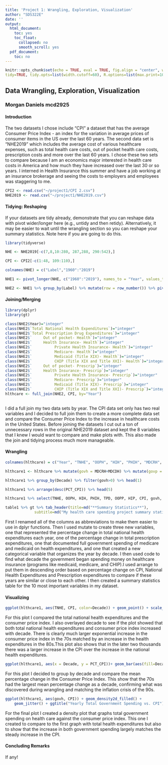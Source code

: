 ```yaml
---
title: 'Project 1: Wrangling, Exploration, Visualization'
author: "SDS322E"
date: ''
output:
  html_document:
    toc: yes
    toc_float:
      collapsed: no
      smooth_scroll: yes
  pdf_document:
    toc: no
---
```


```r
knitr::opts_chunk$set(echo = TRUE, eval = TRUE, fig.align = "center", warning = F, message = F,
tidy=TRUE, tidy.opts=list(width.cutoff=60), R.options=list(max.print=100))
```

## Data Wrangling, Exploration, Visualization

### Morgan Daniels mcd2925

#### Introduction 

The two datasets I chose include "CPI" a dataset that has the average Consumer Price Index - an index for the variation in average prices of consumer items in the US over the last 60 years. The second data set is "NHE2019" which includes the average cost of various healthcare expenses, such as total health care costs, out of pocket health care costs, prescription costs and more over the last 60 years. I chose these two sets to compare because I am an economics major interested in health care costs in America and how much they have increased over the last 30 or so years. I interned in Health Insurance this summer and have a job working at an insurance brokerage and seeing the costs to employers and employees was staggering to me. 

```R
CPI2 <- read.csv("~/project1/CPI 2.csv")
NHE2019 <- read.csv("~/project1/NHE2019.csv")
```

#### Tidying: Reshaping

If your datasets are tidy already, demonstrate that you can reshape data with pivot wider/longer here (e.g., untidy and then retidy). Alternatively, it may be easier to wait until the wrangling section so you can reshape your summary statistics. Note here if you are going to do this.

```R
library(tidyverse)

NHE <- NHE2019[-c(7,8,10:280, 287,288, 290:542),]

CPI <- CPI2[-c(1:48, 109:110),]

colnames(NHE) = c("Label","1960":"2019")

NHE1 <- pivot_longer(NHE, c("1960":"2019"), names_to = "Year", values_to = "value")

NHE2 <- NHE1 %>% group_by(Label) %>% mutate(row = row_number()) %>% pivot_wider(names_from = Label, values_from = value) %>% select(-row)

``` 

    
#### Joining/Merging

```R
library(dplyr)
library(gt)

class(NHE2$Year)="integer"
class(NHE2$`Total National Health Expenditures`)="integer"
class(NHE2$`Total Prescription Drug Expenditures`)="integer"
class(NHE2$`     Out of pocket- Health`)="integer"
class(NHE2$`     Health Insurance- Health`)="integer"
class(NHE2$`          Private Health Insurance- Health`)="integer"
class(NHE2$`          Medicare- Health`)="integer"
class(NHE2$`          Medicaid (Title XIX)- Health`)="integer"
class(NHE2$`          CHIP (Title XIX and Title XXI)- Health`)="integer"
class(NHE2$`     Out of pocket- Prescrip`)="integer"
class(NHE2$`     Health Insurance- Prescrip`)="integer"
class(NHE2$`          Private Health Insurance- Prescrip`)="integer"
class(NHE2$`          Medicare- Prescrip`)="integer"
class(NHE2$`          Medicaid (Title XIX)- Prescrip`)="integer"
class(NHE2$`          CHIP (Title XIX and Title XXI)- Prescrip`)="integer"
hlthcare <- full_join(NHE2, CPI, by="Year")
          
```

I did a full join my two data sets by year. The CPI data set only has two real variables and I decided to full join them to create a more complete data set and compare the Consumer Price Index to the increase in healthcare costs in the United States. Before joining the datasets I cut out a ton of unnecessary rows in the original NHE2019 dataset and kept the 8 variables that I knew I would want to compare and make plots with. This also made the join and tidying process much more manageable. 

####  Wrangling

```R
colnames(hlthcare) = c("Year", "TNHE", "OOPH", "HIH", "PHIH", "MDCRH", "MDCDH", "CHIPH", "TPD", "OOPP", "HIP", "PHIP", "MDCRP", "MDCDP", "CHIPP", "CPI", "PCT_CPI")

hlthcare1 <- hlthcare %>% mutate(govh = MDCRH+MDCDH) %>% mutate(govp = MDCRP + MDCDP) %>% mutate(Decade=case_when(Year>=2010 ~ 'Tens', Year>=2000~ 'Two thousands', Year>=1990 ~ 'Ninties', Year >= 1980 ~ 'Eighties', Year>=1970 ~ 'Seventies', Year>=1960 ~ 'Sixties')) 

hlthcare1 %>% group_by(Decade) %>% filter(govh>0) %>% head(1)

hlthcare1 %>% arrange(desc(PCT_CPI)) %>% head(5)

hlthcare1 %>% select(TNHE, OOPH, HIH, PHIH, TPD, OOPP, HIP, CPI, govh, govp) %>% summarise_each(funs(mean=mean, sd=sd, min=min, max=max, median=median)) %>% pivot_longer(c("TNHE_mean":"govp_median"), names_to="Labels", values_to="Value") %>% separate("Labels", into=c("Label", "Stat")) %>% pivot_wider(names_from="Label", values_from="Value") -> table1

table1 %>% gt %>% tab_header(title=md("**Summary Statistics**"),
             subtitle=md("My health care spending project summary statistics")) 

```

First I renamed all of the columns as abbreviations to make them easier to use in dplyr functions. Then I used mutate to create three new variables, one that represented the percentage change in total national health expenditures each year, one of the percentage change in total prescription expenditures, one that documented full government spending of medicare and medicaid on health expenditures, and one that created a new categorical variable that organizes the year by decade. I then used code to find what decade the government began spending money on healthcare insurance (programs like medicaid, medicare, and CHIP).I used arrange to put them in descending order based on percentage change on CPI, National Health Expenditures and Prescription expenditures to compare if these years are similar or close to each other. I then created a summary statistics table for the 10 most important variables in my dataset.


#### Visualizing

```R
ggplot(hlthcare1, aes(TNHE, CPI, color=Decade)) + geom_point() + scale_x_continuous(n.breaks = 5) + ggtitle("Yearly Consumer Price Index Compared to Yearly Health Expenditures") + theme_light()

```

For this plot I compared the total national health expenditures and the consumer price index. I also overlayed decade to see if the plot showed that both total national health expenditures and consumer price index increased with decade. There is clearly much larger exponential increase in the consumer price index in the 70s matched by an increase in the health expenditures in the 80s.This plot also shows that in the later two thousands there was a larger increase in the CPI over the increase in the national health expenditures. 

```R
ggplot(hlthcare1, aes(x = Decade, y = PCT_CPI))+ geom_bar(aes(fill=Decade), stat="summary",fun=mean) + theme(legend.position="none") + ggtitle("Average CPI Change by Decade") + scale_fill_brewer(palette = "Greens")
```

For this plot I decided to group by decade and compare the mean percentage change in the Consumer Price Index. This show that the 70s had the largest mean percentage change as a decade, confirming what was discovered during wrangling and matching the inflation crisis of the 90s. 

```R
ggplot(hlthcare1, aes(govh, CPI)) + geom_density2d_filled() + 
    geom_jitter() + ggtitle("Yearly Total Government Spending vs. CPI") 
```

For the final plot I created a density plot that graphs total government spending on health care against the consumer price index. This one I created to compare to the first graph with total health expenditures but also to show that the increase in both government spending largely matches the steady increase in the CPI. 

#### Concluding Remarks

If any!





